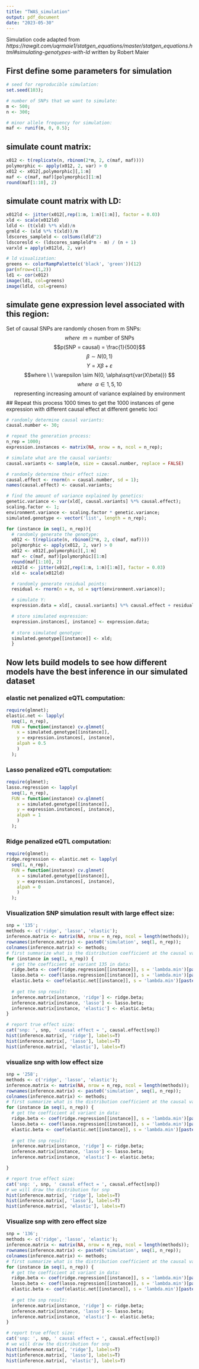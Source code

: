 ```yaml
---
title: "TWAS_simulation"
output: pdf_document
date: "2023-05-30"
---
```

Simulation code adapted from *https://rawgit.com/uqrmaie1/statgen_equations/master/statgen_equations.html#simulating-genotypes-with-ld* written by Robert Maier

## First define some parameters for simulation
```r
# seed for reproducible simulation:
set.seed(103);

# number of SNPs that we want to simulate:
m <- 500;
n <- 300;

# minor allele frequency for simulation:
maf <- runif(m, 0, 0.5);
```

## simulate count matrix:
```r
x012 <- t(replicate(n, rbinom(2*m, 2, c(maf, maf))))
polymorphic <- apply(x012, 2, var) > 0
x012 <- x012[,polymorphic][,1:m]
maf <- c(maf, maf)[polymorphic][1:m]
round(maf[1:10], 2)
```

## simulate count matrix with LD:
```r
x012ld <- jitter(x012[,rep(1:m, 1:m)[1:m]], factor = 0.03)
xld <- scale(x012ld)
ldld <- (t(xld) %*% xld)/n
grmld <- (xld %*% t(xld))/m
ldscores_sampleld <- colSums(ldld^2)
ldscoresld <- (ldscores_sampleld*n - m) / (n + 1)
varxld = apply(x012ld, 2, var)
```
```r
# ld visualization:
greens <- colorRampPalette(c('black', 'green'))(12)
par(mfrow=c(1,2))
ld1 <- cor(x012)
image(ld1, col=greens)
image(ldld, col=greens)
```

## simulate gene expression level associated with this region:
Set of causal SNPs are randomly chosen from m SNPs:
$$where \ \ m  = \text{number of SNPs}$$
$$p(SNP = causal) = \frac{1}{500}$$
$$\beta \sim N(0, 1)$$
$$Y = X\beta + \varepsilon$$
$$where \ \ \varepsilon \sim N(0, \alpha\sqrt{var(X\beta)}) $$
$$where  \ \ \alpha \in 1, 5, 10 $$
$$\text{representing increasing amount of variance explained by environment}$$
## Repeat this process 1000 times to get the 1000 instances of gene expression with different causal effect at different genetic loci
```r
# randomly determine causal variants:
causal.number <- 30;

# repeat the generation process:
n_rep = 1000;
expression.instances <- matrix(NA, nrow = n, ncol = n_rep);

# simulate what are the causal variants:
causal.variants <- sample(m, size = causal.number, replace = FALSE)

# randomly determine their effect size:
causal.effect <- rnorm(n = causal.number, sd = 1);
names(causal.effect) <- causal.variants;

# find the amount of variance explained by genetics:
genetic.variance <- var(xld[, causal.variants] %*% causal.effect);
scaling.factor <- 1;
environment.variance <- scaling.factor * genetic.variance;
simulated.genotype <- vector('list', length = n_rep);

for (instance in seq(1, n_rep)){
  # randomly generate the genotype:
  x012 <- t(replicate(n, rbinom(2*m, 2, c(maf, maf))))
  polymorphic <- apply(x012, 2, var) > 0
  x012 <- x012[,polymorphic][,1:m]
  maf <- c(maf, maf)[polymorphic][1:m]
  round(maf[1:10], 2)
  x012ld <- jitter(x012[,rep(1:m, 1:m)[1:m]], factor = 0.03)
  xld <- scale(x012ld)

  # randomly generate residual points:
  residual <- rnorm(n = n, sd = sqrt(environment.variance));

  # simulate Y:
  expression.data = xld[, causal.variants] %*% causal.effect + residual;

  # store simulated expression:
  expression.instances[, instance] <- expression.data;
  
  # store simulated genotype:
  simulated.genotype[[instance]] <- xld;
  }

```

## Now lets build models to see how different models have the best inference in our simulated dataset

### elastic net penalized eQTL computation:
```r
require(glmnet);
elastic.net <- lapply(
  seq(1, n_rep),
  FUN = function(instance) cv.glmnet(
    x = simulated.genotype[[instance]],
    y = expression.instances[, instance],
    alpah = 0.5
    )
  );

```

### Lasso penalized eQTL computation:
```r
require(glmnet);
lasso.regression <- lapply(
  seq(1, n_rep),
  FUN = function(instance) cv.glmnet(
    x = simulated.genotype[[instance]],
    y = expression.instances[, instance],
    alpah = 1
    )
  );
```

### Ridge penalized eQTL computation:
```r
require(glmnet);
ridge.regression <- elastic.net <- lapply(
  seq(1, n_rep),
  FUN = function(instance) cv.glmnet(
    x = simulated.genotype[[instance]],
    y = expression.instances[, instance],
    alpah = 0
    )
  );
```

### Visualization SNP simulation result with large effect size:
```r
snp = '135';
methods <- c('ridge', 'lasso', 'elastic');
inference.matrix <- matrix(NA, nrow = n_rep, ncol = length(methods));
rownames(inference.matrix) <- paste0('simulation', seq(1, n_rep));
colnames(inference.matrix) <- methods;
# first summarize what is the distribution coefficient at the causal variant 499:
for (instance in seq(1, n_rep)) {
  # get the coefficient at variant 135 in data:
  ridge.beta <- coef(ridge.regression[[instance]], s = 'lambda.min')[paste0('V', snp), ];
  lasso.beta <- coef(lasso.regression[[instance]], s = 'lambda.min')[paste0('V', snp), ];
  elastic.beta <- coef(elastic.net[[instance]], s = 'lambda.min')[paste0('V', snp), ];
  
  # get the snp result:
  inference.matrix[instance, 'ridge'] <- ridge.beta;
  inference.matrix[instance, 'lasso'] <- lasso.beta;
  inference.matrix[instance, 'elastic'] <- elastic.beta;
}

# report true effect size:
cat('snp: ', snp, ' causal effect = ', causal.effect[snp])
hist(inference.matrix[, 'ridge'], labels=T)
hist(inference.matrix[, 'lasso'], labels=T)
hist(inference.matrix[, 'elastic'], labels=T)

```
### visualize snp with low effect size
```r
snp = '258';
methods <- c('ridge', 'lasso', 'elastic');
inference.matrix <- matrix(NA, nrow = n_rep, ncol = length(methods));
rownames(inference.matrix) <- paste0('simulation', seq(1, n_rep));
colnames(inference.matrix) <- methods;
# first summarize what is the distribution coefficient at the causal variant 499:
for (instance in seq(1, n_rep)) {
  # get the coefficient at variant in data:
  ridge.beta <- coef(ridge.regression[[instance]], s = 'lambda.min')[paste0('V', snp), ];
  lasso.beta <- coef(lasso.regression[[instance]], s = 'lambda.min')[paste0('V', snp), ];
  elastic.beta <- coef(elastic.net[[instance]], s = 'lambda.min')[paste0('V', snp), ];
  
  # get the snp result:
  inference.matrix[instance, 'ridge'] <- ridge.beta;
  inference.matrix[instance, 'lasso'] <- lasso.beta;
  inference.matrix[instance, 'elastic'] <- elastic.beta;

}

# report true effect size:
cat('snp: ', snp, ' causal effect = ', causal.effect[snp])
# we will draw the distribution for snp
hist(inference.matrix[, 'ridge'], labels=T)
hist(inference.matrix[, 'lasso'], labels=T)
hist(inference.matrix[, 'elastic'], labels=T)
```

### Visualize snp with zero effect size
```r
snp = '136';
methods <- c('ridge', 'lasso', 'elastic');
inference.matrix <- matrix(NA, nrow = n_rep, ncol = length(methods));
rownames(inference.matrix) <- paste0('simulation', seq(1, n_rep));
colnames(inference.matrix) <- methods;
# first summarize what is the distribution coefficient at the causal variant 499:
for (instance in seq(1, n_rep)) {
  # get the coefficient at variant in data:
  ridge.beta <- coef(ridge.regression[[instance]], s = 'lambda.min')[paste0('V', snp), ];
  lasso.beta <- coef(lasso.regression[[instance]], s = 'lambda.min')[paste0('V', snp), ];
  elastic.beta <- coef(elastic.net[[instance]], s = 'lambda.min')[paste0('V', snp), ];
  
  # get the snp result:
  inference.matrix[instance, 'ridge'] <- ridge.beta;
  inference.matrix[instance, 'lasso'] <- lasso.beta;
  inference.matrix[instance, 'elastic'] <- elastic.beta;
}

# report true effect size:
cat('snp: ', snp, ' causal effect = ', causal.effect[snp])
# we will draw the distribution for snp 
hist(inference.matrix[, 'ridge'], labels=T)
hist(inference.matrix[, 'lasso'], labels=T)
hist(inference.matrix[, 'elastic'], labels=T)
```
